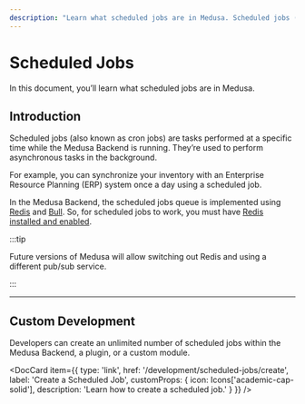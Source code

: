 ```yaml
---
description: "Learn what scheduled jobs are in Medusa. Scheduled jobs (also known as cron jobs) are tasks performed at a specific time in the Medusa Backend."
---
```



# Scheduled Jobs

In this document, you’ll learn what scheduled jobs are in Medusa.

## Introduction

Scheduled jobs (also known as cron jobs) are tasks performed at a specific time while the Medusa Backend is running. They’re used to perform asynchronous tasks in the background.

For example, you can synchronize your inventory with an Enterprise Resource Planning (ERP) system once a day using a scheduled job.

In the Medusa Backend, the scheduled jobs queue is implemented using [Redis](https://redis.io/) and [Bull](https://www.npmjs.com/package/bull). So, for scheduled jobs to work, you must have [Redis installed and enabled](../../development/backend/configurations.md#redis).

:::tip

Future versions of Medusa will allow switching out Redis and using a different pub/sub service.

:::

---

## Custom Development

Developers can create an unlimited number of scheduled jobs within the Medusa Backend, a plugin, or a custom module.

<DocCard item={{
  type: 'link',
  href: '/development/scheduled-jobs/create',
  label: 'Create a Scheduled Job',
  customProps: {
    icon: Icons['academic-cap-solid'],
    description: 'Learn how to create a scheduled job.'
  }
}} />